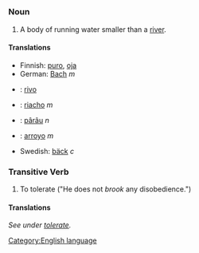 =={{en}}==
[[Category:English language]]
===Noun===
# A body of running water smaller than a [[river]].

====Translations====
*Finnish: [[puro#Finnish|puro]], [[oja#Finnish|oja]]
*German: [[Bach]] ''m''
*{{ia}}: [[rivo]]
*{{pt}}: [[riacho]] ''m''
*{{ro}}: [[pârâu]] ''n''
*{{es}}: [[arroyo]] ''m''
*Swedish: [[bäck]] ''c''

===Transitive Verb===
# To tolerate ("He does not ''brook'' any disobedience.")
====Translations====
''See under [[tolerate]].''
